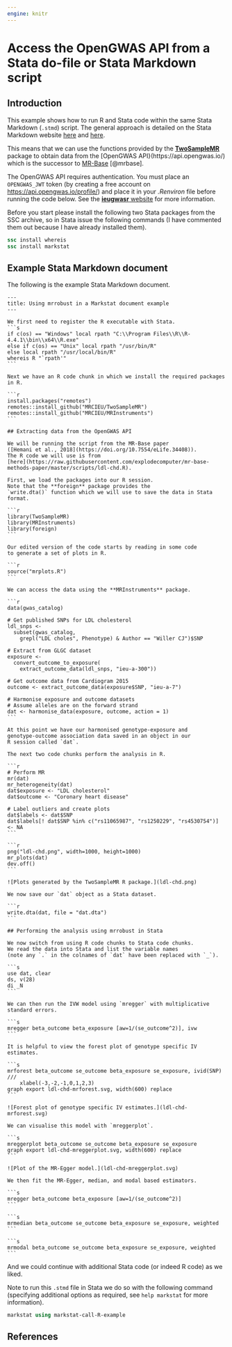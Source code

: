 ```yaml
---
engine: knitr
---
```


# Access the OpenGWAS API from a Stata do-file or Stata Markdown script {#title}

## Introduction

This example shows how to run R and Stata code within the same Stata Markdown (`.stmd`) script. 
The general approach is detailed on the Stata Markdown website 
[here](https://grodri.github.io/markstat/quantiles) and 
[here](https://grodri.github.io/markstat/gettingStarted#R).

This means that we can use the functions provided by the 
[**TwoSampleMR**](https://github.com/MRCIEU/TwoSampleMR) package to obtain data from the [OpenGWAS API}(https://api.opengwas.io/) which is the successor to [MR-Base](https://www.mrbase.org/) [@mrbase].

The OpenGWAS API requires authentication. You must place an `OPENGWAS_JWT` token (by creating a free account on <https://api.opengwas.io/profile/>) and place it in your _.Renviron_ file before running the code below. See the [**ieugwasr** website](https://mrcieu.github.io/ieugwasr/articles/guide.html#authentication) for more information.

Before you start please install the following two Stata packages from the SSC archive, so in Stata 
issue the following commands (I have commented them out because I have already installed them).

```stata
ssc install whereis
ssc install markstat
```

## Example Stata Markdown document

The following is the example Stata Markdown document.

````verbatim
---
title: Using mrrobust in a Markstat document example
---

We first need to register the R executable with Stata.
```s
if c(os) == "Windows" local rpath "C:\\Program Files\\R\\R-4.4.1\\bin\\x64\\R.exe"
else if c(os) == "Unix" local rpath "/usr/bin/R"
else local rpath "/usr/local/bin/R"
whereis R "`rpath'"
```

Next we have an R code chunk in which we install the required packages in R.

```r
install.packages("remotes")
remotes::install_github("MRCIEU/TwoSampleMR")
remotes::install_github("MRCIEU/MRInstruments")
```

## Extracting data from the OpenGWAS API

We will be running the script from the MR-Base paper 
([Hemani et al., 2018](https://doi.org/10.7554/eLife.34408)). 
The R code we will use is from 
[here](https://raw.githubusercontent.com/explodecomputer/mr-base-methods-paper/master/scripts/ldl-chd.R).

First, we load the packages into our R session.
Note that the **foreign** package provides the 
`write.dta()` function which we will use to save the data in Stata format.

```r
library(TwoSampleMR)
library(MRInstruments)
library(foreign)
```

Our edited version of the code starts by reading in some code
to generate a set of plots in R.

```r
source("mrplots.R")
```

We can access the data using the **MRInstruments** package.

```r
data(gwas_catalog)

# Get published SNPs for LDL cholesterol
ldl_snps <- 
  subset(gwas_catalog, 
    grepl("LDL choles", Phenotype) & Author == "Willer CJ")$SNP

# Extract from GLGC dataset
exposure <- 
  convert_outcome_to_exposure(
    extract_outcome_data(ldl_snps, "ieu-a-300"))

# Get outcome data from Cardiogram 2015
outcome <- extract_outcome_data(exposure$SNP, "ieu-a-7")

# Harmonise exposure and outcome datasets
# Assume alleles are on the forward strand
dat <- harmonise_data(exposure, outcome, action = 1)
```

At this point we have our harmonised genotype-exposure and 
genotype-outcome association data saved in an object in our 
R session called `dat`.

The next two code chunks perform the analysis in R.

```r
# Perform MR
mr(dat)
mr_heterogeneity(dat)
dat$exposure <- "LDL cholesterol"
dat$outcome <- "Coronary heart disease"

# Label outliers and create plots
dat$labels <- dat$SNP
dat$labels[! dat$SNP %in% c("rs11065987", "rs1250229", "rs4530754")] <- NA
```

```r
png("ldl-chd.png", width=1000, height=1000)
mr_plots(dat)
dev.off()
```

![Plots generated by the TwoSampleMR R package.](ldl-chd.png)

We now save our `dat` object as a Stata dataset.

```r
write.dta(dat, file = "dat.dta")
```

## Performing the analysis using mrrobust in Stata

We now switch from using R code chunks to Stata code chunks.
We read the data into Stata and list the variable names
(note any `.` in the colnames of `dat` have been replaced with `_`).

```s
use dat, clear
ds, v(28)
di _N
```

We can then run the IVW model using `mregger` with multiplicative
standard errors.

```s
mregger beta_outcome beta_exposure [aw=1/(se_outcome^2)], ivw
```

It is helpful to view the forest plot of genotype specific IV estimates.

```s
mrforest beta_outcome se_outcome beta_exposure se_exposure, ivid(SNP) ///
	xlabel(-3,-2,-1,0,1,2,3)
graph export ldl-chd-mrforest.svg, width(600) replace
```

![Forest plot of genotype specific IV estimates.](ldl-chd-mrforest.svg)

We can visualise this model with `mreggerplot`.

```s
mreggerplot beta_outcome se_outcome beta_exposure se_exposure
graph export ldl-chd-mreggerplot.svg, width(600) replace
```

![Plot of the MR-Egger model.](ldl-chd-mreggerplot.svg)

We then fit the MR-Egger, median, and modal based estimators.

```s
mregger beta_outcome beta_exposure [aw=1/(se_outcome^2)]
```

```s
mrmedian beta_outcome se_outcome beta_exposure se_exposure, weighted
```

```s
mrmodal beta_outcome se_outcome beta_exposure se_exposure, weighted
```
````

And we could continue with additional Stata code (or indeed R code) as we liked.

Note to run this `.stmd` file in Stata we do so with the following command (specifying additional 
options as required, see `help markstat` for more information).

```stata
markstat using markstat-call-R-example
```

## References

::: {#refs}
:::
